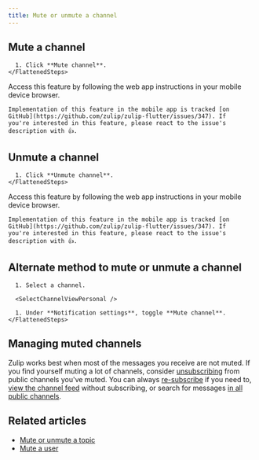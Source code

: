 ```yaml
---
title: Mute or unmute a channel
---
```




<MuteUnmuteIntro />

## Mute a channel

<Tabs>
  <TabItem label="Desktop/Web">
    <FlattenedSteps>
      <ChannelActions />

      1. Click **Mute channel**.
    </FlattenedSteps>
  </TabItem>

  <TabItem label="Mobile">
    Access this feature by following the web app instructions in your
    mobile device browser.

    Implementation of this feature in the mobile app is tracked [on
    GitHub](https://github.com/zulip/zulip-flutter/issues/347). If
    you're interested in this feature, please react to the issue's
    description with 👍.
  </TabItem>
</Tabs>

## Unmute a channel

<Tabs>
  <TabItem label="Desktop/Web">
    <FlattenedSteps>
      <ChannelActions />

      1. Click **Unmute channel**.
    </FlattenedSteps>
  </TabItem>

  <TabItem label="Mobile">
    Access this feature by following the web app instructions in your
    mobile device browser.

    Implementation of this feature in the mobile app is tracked [on
    GitHub](https://github.com/zulip/zulip-flutter/issues/347). If
    you're interested in this feature, please react to the issue's
    description with 👍.
  </TabItem>
</Tabs>

## Alternate method to mute or unmute a channel

<Tabs>
  <TabItem label="Desktop/Web">
    <FlattenedSteps>
      <NavigationSteps target="relative/gear/channel-settings" />

      1. Select a channel.

      <SelectChannelViewPersonal />

      1. Under **Notification settings**, toggle **Mute channel**.
    </FlattenedSteps>
  </TabItem>
</Tabs>

## Managing muted channels

Zulip works best when most of the messages you receive are not muted. If you
find yourself muting a lot of channels, consider
[unsubscribing](/help/unsubscribe-from-a-channel) from public channels you've
muted. You can always
[re-subscribe](/help/introduction-to-channels#browse-and-subscribe-to-channels)
if you need to, [view the channel
feed](/help/channel-feed#go-to-channel-feed-for-an-unsubscribed-channel) without
subscribing, or search for messages [in all public
channels](/help/search-for-messages#search-by-location).

## Related articles

* [Mute or unmute a topic](/help/mute-a-topic)
* [Mute a user](/help/mute-a-user)
